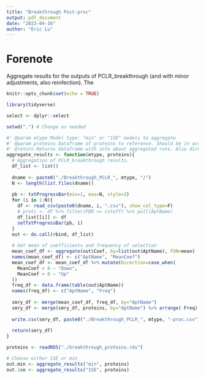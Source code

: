 ```yaml
---
title: "Breakthrough Post-proc"
output: pdf_document
date: "2023-04-16"
author: "Eric Lu"
---
```


# Forenote

Aggregate results for the outputs of PCLR_breakthrough (and with minor adjustments, also reinfection).
The 

```r
knitr::opts_chunk$set(echo = TRUE)

library(tidyverse)

select <- dplyr::select

setwd(".") # Change as needed
```

```r
#' @param mtype Model type: "min" or "1SE" models to aggregate
#' @param proteins Dataframe of proteins to reference. Should be in accordance with PCLR_breakthrough.R input
#' @return Returns dataframe with info about aggregated runs. Also directly exports dataframe to a file.
aggregate_results <- function(mtype, proteins){
  # Aggregation of PCLR_breakthrough results.
  df_list <- list()
  
  dname <- paste0("./Breakthrough_PCLR_", mtype, "/")
  N <- length(list.files(dname))
  
  pb <- txtProgressBar(min=1, max=N, style=3)
  for (i in 1:N){
    df <- read_csv(paste0(dname, i, ".csv"), show_col_type=F)
    # prots <- df %>% filter(FDR <= cutoff) %>% pull(AptName)
    df_list[[i]] <- df
    setTxtProgressBar(pb, i)
  }
  out <- do.call(rbind, df_list)
  
  # Get mean of coefficients and frequency of selection
  mean_coef_df <- aggregate(out$Coef, by=list(out$AptName), FUN=mean)
  names(mean_coef_df) <- c("AptName", "MeanCoef")
  mean_coef_df <- mean_coef_df %>% mutate(Direction=case_when(
    MeanCoef < 0 ~ "Down",
    MeanCoef > 0 ~ "Up"
  ))
  freq_df <- data.frame(table(out$AptName))
  names(freq_df) <- c("AptName", "Freq")
  
  smry_df <- merge(mean_coef_df, freq_df, by="AptName")
  smry_df <- merge(smry_df, proteins, by="AptName") %>% arrange(-Freq)
  
  write.csv(smry_df, paste0("./Breakthrough_PCLR_", mtype, "-proc.csv"), row.names=F)
  
  return(smry_df)
}
```

```r
proteins <- readRDS("./breakthrough_proteins.rds")

# Choose either 1SE or min
out.min <- aggregate_results("min", proteins)
out.1se <- aggregate_results("1SE", proteins)
```
